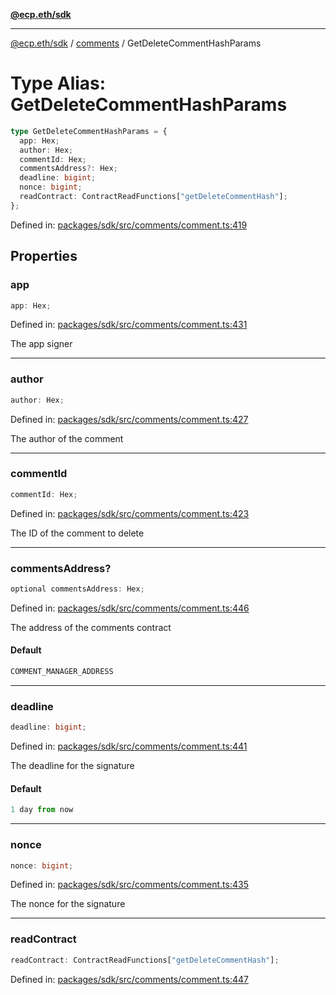 [**@ecp.eth/sdk**](../../index.mdx)

***

[@ecp.eth/sdk](/sdk-reference/index.mdx) / [comments](/sdk-reference/comments/index.mdx) / GetDeleteCommentHashParams

# Type Alias: GetDeleteCommentHashParams

```ts
type GetDeleteCommentHashParams = {
  app: Hex;
  author: Hex;
  commentId: Hex;
  commentsAddress?: Hex;
  deadline: bigint;
  nonce: bigint;
  readContract: ContractReadFunctions["getDeleteCommentHash"];
};
```

Defined in: [packages/sdk/src/comments/comment.ts:419](https://github.com/ecp-eth/comments-monorepo/blob/main/packages/sdk/src/comments/comment.ts#L419)

## Properties

### app

```ts
app: Hex;
```

Defined in: [packages/sdk/src/comments/comment.ts:431](https://github.com/ecp-eth/comments-monorepo/blob/main/packages/sdk/src/comments/comment.ts#L431)

The app signer

***

### author

```ts
author: Hex;
```

Defined in: [packages/sdk/src/comments/comment.ts:427](https://github.com/ecp-eth/comments-monorepo/blob/main/packages/sdk/src/comments/comment.ts#L427)

The author of the comment

***

### commentId

```ts
commentId: Hex;
```

Defined in: [packages/sdk/src/comments/comment.ts:423](https://github.com/ecp-eth/comments-monorepo/blob/main/packages/sdk/src/comments/comment.ts#L423)

The ID of the comment to delete

***

### commentsAddress?

```ts
optional commentsAddress: Hex;
```

Defined in: [packages/sdk/src/comments/comment.ts:446](https://github.com/ecp-eth/comments-monorepo/blob/main/packages/sdk/src/comments/comment.ts#L446)

The address of the comments contract

#### Default

```ts
COMMENT_MANAGER_ADDRESS
```

***

### deadline

```ts
deadline: bigint;
```

Defined in: [packages/sdk/src/comments/comment.ts:441](https://github.com/ecp-eth/comments-monorepo/blob/main/packages/sdk/src/comments/comment.ts#L441)

The deadline for the signature

#### Default

```ts
1 day from now
```

***

### nonce

```ts
nonce: bigint;
```

Defined in: [packages/sdk/src/comments/comment.ts:435](https://github.com/ecp-eth/comments-monorepo/blob/main/packages/sdk/src/comments/comment.ts#L435)

The nonce for the signature

***

### readContract

```ts
readContract: ContractReadFunctions["getDeleteCommentHash"];
```

Defined in: [packages/sdk/src/comments/comment.ts:447](https://github.com/ecp-eth/comments-monorepo/blob/main/packages/sdk/src/comments/comment.ts#L447)
